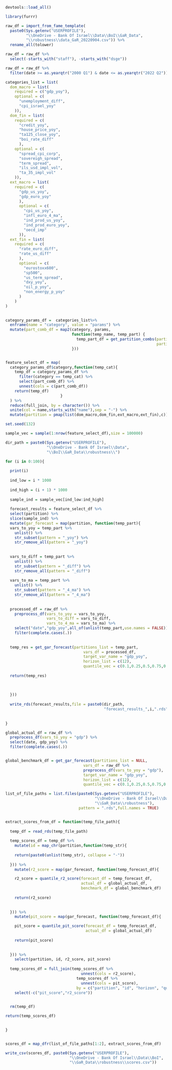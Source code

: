 
```r

devtools::load_all()

library(furrr)

```


```r

raw_df = import_from_fame_template(
  paste0(Sys.getenv("USERPROFILE"),
         "\\OneDrive - Bank Of Israel\\Data\\BoI\\GaR_Data",
         "\\robustness\\data_GaR_20220904.csv")) %>% 
  rename_all(tolower)

raw_df = raw_df %>% 
  select(-starts_with("staff"), -starts_with("dsge"))

raw_df = raw_df %>% 
  filter(date >= as.yearqtr("2000 Q1") & date <= as.yearqtr("2022 Q2"))

```


```r

categories_list = list(
  dom_macro = list(
    required = c("gdp_yoy"),
    optional = c(
      "unemployment_diff",
      "cpi_israel_yoy"
    )),
  dom_fin = list(
    required = c(
      "credit_yoy",
      "house_price_yoy",
      "ta125_close_yoy",
      "boi_rate_diff"
      ),
    optional = c(
      "spread_cpi_corp",
      "sovereigh_spread",
      "term_spread",
      "ils_usd_impl_vol",
      "ta_35_impl_vol"
    )),
  ext_macro = list(
    required = c(
      "gdp_us_yoy",
      "gdp_euro_yoy"
      ), 
      optional = c(
        "cpi_us_yoy",
        "infl_euro_4_ma",
        "ind_prod_us_yoy",
        "ind_prod_euro_yoy",
        "oecd_imp"
      )),
  ext_fin = list(
    required = c(
      "rate_euro_diff",
      "rate_us_diff"
      ),
      optional = c(
        "eurostoxx600",
        "sp500",
        "us_term_spread",
        "dxy_yoy",
        "oil_p_yoy",
        "non_energy_p_yoy"
      )
    )
)
 

category_params_df =  categories_list%>%
  enframe(name = "category", value = "params") %>%
  mutate(part_comb_df = map2(category, params,
                             function(temp_name, temp_part) {
                               temp_part_df = get_partition_combs(partitions_list = temp_part,
                                                                  partition_name = temp_name)
                             }))


feature_select_df = map(
  category_params_df$category,function(temp_cat){
    temp_df = category_params_df %>% 
      filter(category == temp_cat) %>% 
      select(part_comb_df) %>% 
      unnest(cols = c(part_comb_df))
    return(temp_df)
                        }
  ) %>% 
  reduce(full_join, by = character()) %>% 
  unite(col = name,starts_with("name"),sep = "-") %>% 
  mutate(partition = pmap(list(dom_macro,dom_fin,ext_macro,ext_fin),c))

```


```r

set.seed(132)

sample_vec = sample(1:nrow(feature_select_df),size = 100000)

dir_path = paste0(Sys.getenv("USERPROFILE"),
                  "\\OneDrive - Bank Of Israel\\Data",
                  "\\BoI\\GaR_Data\\robustness\\")

for (i in 0:100){
  
  print(i)
  
  ind_low = i * 1000
  
  ind_high = (i + 1) * 1000
  
  sample_ind = sample_vec[ind_low:ind_high]
  
  forecast_results = feature_select_df %>% 
  select(partition) %>% 
  slice(sample_ind) %>% 
  mutate(gar_forecast = map(partition, function(temp_part){
  vars_to_yoy = temp_part %>% 
    unlist() %>% 
    str_subset(pattern = "_yoy") %>% 
    str_remove_all(pattern = "_yoy")
  
  
  vars_to_diff = temp_part %>% 
    unlist() %>% 
    str_subset(pattern = "_diff") %>% 
    str_remove_all(pattern = "_diff")
  
  vars_to_ma = temp_part %>% 
    unlist() %>% 
    str_subset(pattern = "_4_ma") %>% 
    str_remove_all(pattern = "_4_ma")
  
  
  processed_df = raw_df %>% 
    preprocess_df(vars_to_yoy = vars_to_yoy,
                  vars_to_diff = vars_to_diff,
                  vars_to_4_ma = vars_to_ma) %>% 
    select("date","gdp_yoy",all_of(unlist(temp_part,use.names = FALSE))) %>% 
    filter(complete.cases(.))
  
  
  temp_res = get_gar_forecast(partitions_list = temp_part,
                                  vars_df = processed_df,
                                  target_var_name = "gdp_yoy",
                                  horizon_list = c(12),
                                  quantile_vec = c(0.1,0.25,0.5,0.75,0.95))
  
  return(temp_res)
 
  
  
  }))
  
  write_rds(forecast_results,file = paste0(dir_path,
                                           "forecast_results_",i,".rds"))
  
  
}


```

```r

global_actual_df = raw_df %>% 
  preprocess_df(vars_to_yoy = "gdp") %>% 
  select(date, gdp_yoy) %>% 
  filter(complete.cases(.))


global_benchmark_df = get_gar_forecast(partitions_list = NULL,
                                  vars_df = raw_df %>% 
                                  preprocess_df(vars_to_yoy = "gdp"),
                                  target_var_name = "gdp_yoy",
                                  horizon_list = c(12),
                                  quantile_vec = c(0.1,0.25,0.5,0.75,0.95))

list_of_file_paths = list.files(paste0(Sys.getenv("USERPROFILE"),
                                       "\\OneDrive - Bank Of Israel\\Data\\BoI",
                                       "\\GaR_Data\\robustness"),
                                pattern = ".rds",full.names = TRUE)


extract_scores_from_df = function(temp_file_path){
  
  temp_df = read_rds(temp_file_path)
  
  temp_scores_df = temp_df %>% 
    mutate(id = map_chr(partition,function(temp_str){
    
    return(paste0(unlist(temp_str), collapse = "-"))
    
  })) %>% 
    mutate(r2_score = map(gar_forecast, function(temp_forecast_df){

    r2_score = quantile_r2_score(forecast_df = temp_forecast_df,
                                 actual_df = global_actual_df,
                                 benchmark_df = global_benchmark_df)
    
    return(r2_score)
    
    
  })) %>% 
    mutate(pit_score = map(gar_forecast, function(temp_forecast_df){

    pit_score = quantile_pit_score(forecast_df = temp_forecast_df,
                                   actual_df = global_actual_df)
    
    return(pit_score)
    
    
  })) %>% 
    select(partition, id, r2_score, pit_score) 
  
  temp_scores_df = full_join(temp_scores_df %>% 
                                 unnest(cols = r2_score),
                               temp_scores_df %>% 
                                 unnest(cols = pit_score),
                               by = c("partition", "id", "horizon", "quantile")) %>% 
    select(-c("pit_score","r2_score"))
  

  rm(temp_df)

return(temp_scores_df)

  
}


scores_df = map_dfr(list_of_file_paths[1:2], extract_scores_from_df)

write_csv(scores_df, paste0(Sys.getenv("USERPROFILE"),
                            "\\OneDrive - Bank Of Israel\\Data\\BoI",
                            "\\GaR_Data\\robustness\\scores.csv"))


```

